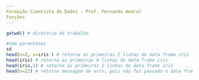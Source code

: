```yaml
---
Formação Cientista de Dados - Prof. Fernando Amaral
Funções
---
```


```r
getwd() # diretório de trabalho

#sem parenteses
sd
head(n=2, x=iris ) # retorna as primeiras 2 linhas do data frame iris
head(iris) # retorna as primeiras 6 linhas do data frame iris
head(iris,2) # retorna as primeiras 2 linhas do data frame iris
head(n=22) # retorna mensagem de erro, pois não foi passado o data frame x
```
